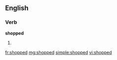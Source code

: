 ==English==

===Verb===
'''shopped'''

# {{past of|shop}}

[[fr:shopped]]
[[mg:shopped]]
[[simple:shopped]]
[[vi:shopped]]